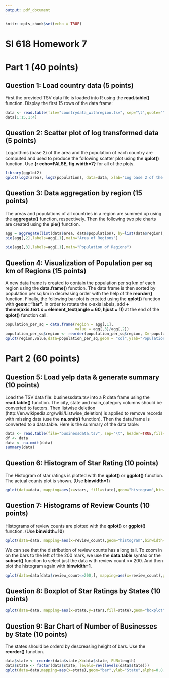 ```yaml
---
output: pdf_document
---
```


```r
knitr::opts_chunk$set(echo = TRUE)
```

# SI 618 Homework 7

# Part 1 (40 points)

## Question 1: Load country data (5 points)

First the provided TSV data file is loaded into R using the **read.table()** function. Display the first 15 rows
of the data frame:

```r
data <- read.table(file="countrydata_withregion.tsv", sep="\t",quote="", header=TRUE)
data[1:15,1:4]
```

## Question 2: Scatter plot of log transformed data (5 points)

Logarithms (base 2) of the area and the population of each country are computed and used to produce the
following scatter plot using the **qplot()** function. Use **{r echo=FALSE, fig.width=7}** for all of the plots.

```r
library(ggplot2)
qplot(log2(area), log2(population), data=data, xlab="Log base 2 of the area", ylab="Log base 2 of the population")
```

## Question 3: Data aggregation by region (15 points)

The areas and populations of all countries in a region are summed up using the **aggregate()** function,
respectively. Then the following two pie charts are created using the **pie()** function.

```r
agg = aggregate(list(data$area, data$population), by=list(data$region), FUN=sum, na.rm=TRUE)
pie(agg[,2],labels=agg[,1],main="Area of Regions")
```

```r
pie(agg[,3],labels=agg[,1],main="Population of Regions")
```

## Question 4: Visualization of Population per sq km of Regions (15 points)

A new data frame is created to contain the population per sq km of each region using the **data.frame()**
function. The data frame is then sorted by population per sq km in decreasing order with the help of the
**reorder()** function. Finally, the following bar plot is created using the **qplot()** function with **geom=“bar”**.
In order to rotate the x-axis labels, add **+ theme(axis.text.x = element_text(angle = 60, hjust =
1))** at the end of the **qplot()** function call.

```r
population_per_sq = data.frame(region = agg[,1],
                               value = agg[,3]/agg[,2])
population_per_sq$region <- reorder(population_per_sq$region, X=-population_per_sq$value, order=is.ordered(population_per_sq))
qplot(region,value,data=population_per_sq,geom = "col",ylab="Population per sq km of Regions", xlab="Region",)+ theme(axis.text.x = element_text(angle = 60, hjust = 1))
```


# Part 2 (60 points)
## Question 5: Load yelp data & generate summary (10 points)

Load the TSV data file: businessdata.tsv into a R data frame using the **read.table()** function. The city, state
and main_category columns should be converted to factors. Then listwise deletion (http://en.wikipedia.org/wiki/Listwise_deletion) is applied to remove records with missing data (use the **na.omit()** function). Then
the data.frame is converted to a data.table. Here is the summary of the data table:

```r
data <- read.table(file="businessdata.tsv", sep="\t", header=TRUE,fill=TRUE,quote="", comment.char="", colClasses=c("character","factor","factor","numeric","numeric","factor"))
df <- data
data <- na.omit(data)
summary(data)
```

## Question 6: Histogram of Star Rating (10 points)

The Histogram of star ratings is plotted with the **qplot()** or **ggplot()** function. The actual counts plot is
shown. (Use **binwidth=1**)

```r
qplot(data=data, mapping=aes(x=stars, fill=state),geom="histogram",binwidth=1,xlab="Stars",main="Histograms of Star Ratings")+ facet_grid(. ~ state)
```

## Question 7: Histograms of Review Counts (10 points)

Histograms of review counts are plotted with the **qplot()** or **ggplot()** function. (Use **binwidth=10**)

```r
qplot(data=data, mapping=aes(x=review_count),geom="histogram",binwidth=10,xlab="Review Counts",main="Histograms of Review Counts", alpha=0.8, show.legend = F)
```

We can see that the distribution of review counts has a long tail. To zoom in on the bars to the left of the
200 mark, we use the **data.table** syntax or the **subset()** function to select just the data with review count
<= 200. And then plot the histogram again with **binwidth=1**.

```r
qplot(data=data[data$review_count<=200,], mapping=aes(x=review_count),geom="histogram",binwidth=1,xlab="Review Counts",main="Histograms of Review Counts (Filtered)", alpha=0.8, show.legend = F)
```

## Question 8: Boxplot of Star Ratings by States (10 points)

```r
qplot(data=data, mapping=aes(x=state,y=stars,fill=state),geom="boxplot",ylab="Stars",main="Star Ratings by States")
```

## Question 9: Bar Chart of Number of Businesses by State (10 points)

The states should be orderd by descreasing height of bars. Use the **reorder()** function.

```r
data$state <- reorder(data$state,X=data$state, FUN=length)
data$state <- factor(data$state, levels=rev(levels(data$state)))
qplot(data=data,mapping=aes(x=state),geom="bar",ylab="State",alpha=0.8,show.legend=F)
```
